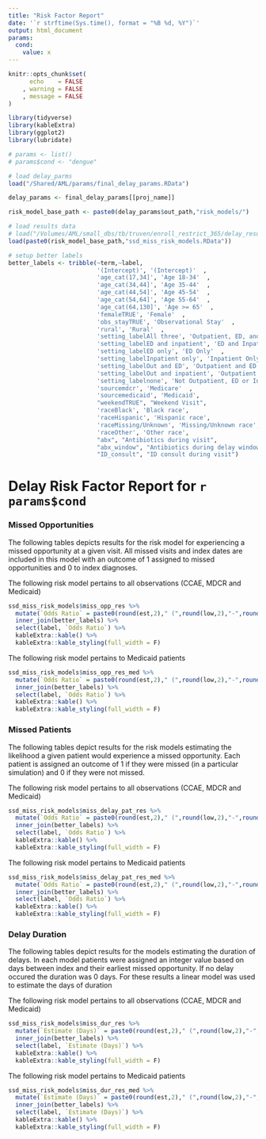 ```yaml
---
title: "Risk Factor Report"
date: '`r strftime(Sys.time(), format = "%B %d, %Y")`'
output: html_document
params:
  cond:
    value: x
---
```


```r
knitr::opts_chunk$set(
      echo    = FALSE
    , warning = FALSE
    , message = FALSE
)

library(tidyverse)
library(kableExtra)
library(ggplot2)
library(lubridate)

# params <- list()
# params$cond <- "dengue"

# load delay_parms
load("/Shared/AML/params/final_delay_params.RData")

delay_params <- final_delay_params[[proj_name]]

risk_model_base_path <- paste0(delay_params$out_path,"risk_models/")

# load results data
# load("/Volumes/AML/small_dbs/tb/truven/enroll_restrict_365/delay_results/risk_models/ssd_miss_risk_models.RData")
load(paste0(risk_model_base_path,"ssd_miss_risk_models.RData"))

# setup better labels
better_labels <- tribble(~term,~label,
                         '(Intercept)', '(Intercept)'  ,
                         'age_cat(17,34]', 'Age 18-34'  ,
                         'age_cat(34,44]', 'Age 35-44'  ,
                         'age_cat(44,54]', 'Age 45-54'  ,
                         'age_cat(54,64]', 'Age 55-64'  ,
                         'age_cat(64,130]', 'Age >= 65'  ,
                         'femaleTRUE', 'Female'  ,
                         'obs_stayTRUE', 'Observational Stay'  ,
                         'rural', 'Rural'  ,
                         'setting_labelAll three', 'Outpatient, ED, and Inpatient'  ,
                         'setting_labelED and inpatient', 'ED and Inpatient'  ,
                         'setting_labelED only', 'ED Only'  ,
                         'setting_labelInpatient only', 'Inpatient Only'  ,
                         'setting_labelOut and ED', 'Outpatient and ED'  ,
                         'setting_labelOut and inpatient', 'Outpatient and Inpatient'  ,
                         'setting_labelnone', 'Not Outpatient, ED or Inpatient'  ,
                         'sourcemdcr', 'Medicare'  ,
                         'sourcemedicaid', 'Medicaid',
                         "weekendTRUE", "Weekend Visit",
                         'raceBlack', 'Black race',
                         'raceHispanic', 'Hispanic race',
                         'raceMissing/Unknown', 'Missing/Unknown race',
                         'raceOther', 'Other race',
                         "abx", "Antibiotics during visit",
                         "abx_window", "Antibiotics during delay window",
                         "ID_consult", "ID consult during visit")

```


# Delay Risk Factor Report for `r params$cond`

### Missed Opportunities

The following tables depicts results for the risk model for experiencing a missed 
opportunity at a given visit. All missed visits and index dates are included in 
this model with an outcome of 1 assigned to missed opportunities and 0 to index 
diagnoses.

The following risk model pertains to all observations (CCAE, MDCR and Medicaid)

```r

ssd_miss_risk_models$miss_opp_res %>% 
  mutate(`Odds Ratio` = paste0(round(est,2)," (",round(low,2),"-",round(high,2),")")) %>% 
  inner_join(better_labels) %>% 
  select(label, `Odds Ratio`) %>% 
  kableExtra::kable() %>% 
  kableExtra::kable_styling(full_width = F)
```
The following risk model pertains to Medicaid patients

```r

ssd_miss_risk_models$miss_opp_res_med %>% 
  mutate(`Odds Ratio` = paste0(round(est,2)," (",round(low,2),"-",round(high,2),")")) %>% 
  inner_join(better_labels) %>% 
  select(label, `Odds Ratio`) %>% 
  kableExtra::kable() %>% 
  kableExtra::kable_styling(full_width = F)
```

### Missed Patients

The following tables depict results for the risk models estimating the likelihood
a given patient would experience a missed opportunity. Each patient is assigned 
an outcome of 1 if they were missed (in a particular simulation) and 0 if they 
were not missed.

The following risk model pertains to all observations (CCAE, MDCR and Medicaid)

```r

ssd_miss_risk_models$miss_delay_pat_res %>% 
  mutate(`Odds Ratio` = paste0(round(est,2)," (",round(low,2),"-",round(high,2),")")) %>% 
  inner_join(better_labels) %>% 
  select(label, `Odds Ratio`) %>% 
  kableExtra::kable() %>% 
  kableExtra::kable_styling(full_width = F)
```

The following risk model pertains to Medicaid patients

```r

ssd_miss_risk_models$miss_delay_pat_res_med %>% 
  mutate(`Odds Ratio` = paste0(round(est,2)," (",round(low,2),"-",round(high,2),")")) %>% 
  inner_join(better_labels) %>% 
  select(label, `Odds Ratio`) %>% 
  kableExtra::kable() %>% 
  kableExtra::kable_styling(full_width = F)
```


### Delay Duration

The following tables depict results for the  models estimating the duration 
of delays. In each model patients were assigned an integer value based on days 
between index and their earliest missed opportunity. If no delay occured the 
duration was 0 days. For these results a linear model was used to estimate the 
days of duration

The following risk model pertains to all observations (CCAE, MDCR and Medicaid)

```r

ssd_miss_risk_models$miss_dur_res %>% 
  mutate(`Estimate (Days)` = paste0(round(est,2)," (",round(low,2),"-",round(high,2),")")) %>% 
  inner_join(better_labels) %>% 
  select(label, `Estimate (Days)`) %>% 
  kableExtra::kable() %>% 
  kableExtra::kable_styling(full_width = F)
```

The following risk model pertains to Medicaid patients

```r

ssd_miss_risk_models$miss_dur_res_med %>% 
  mutate(`Estimate (Days)` = paste0(round(est,2)," (",round(low,2),"-",round(high,2),")")) %>% 
  inner_join(better_labels) %>% 
  select(label, `Estimate (Days)`) %>% 
  kableExtra::kable() %>% 
  kableExtra::kable_styling(full_width = F)
```
